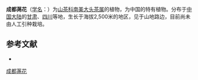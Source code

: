 {{Speciesbox
| name = 成都荛花
| status = 
| status_system = 
| image =
| genus = Laplacea
| species = haoii
| authority = Domke
}}

'''成都荛花'''（[[学名|学名]]：{{lang|la|''Laplacea haoii''}}）为[[山茶科|山茶科]][[南美大头茶属|南美大头茶属]]的植物，为中国的特有植物。分布于[[中国大陆|中国大陆]]的[[甘肃|甘肃]]、[[四川|四川]]等地，生长于海拔2,500米的地区，见于山地路边，目前尚未由人工引种栽培。

== 参考文献 ==
<div class="references-small">
* {{cite web| url =http://www.bioinfo.cn/db05/KmzwSpecies.php?action=view&id=22449| title =成都荛花| work =《中国高等植物数据库全库》| publisher =中国科学院微生物研究所| author =昆明植物研究所| accessdate =2009-02-25| deadurl =yes| archiveurl =https://web.archive.org/web/20160305002409/http://www.bioinfo.cn/db05/KmzwSpecies.php?action=view&id=22449| archivedate =2016-03-05}}
</div>

[[Category:南美大头茶属|成都荛花]]


{{植物小作品}}